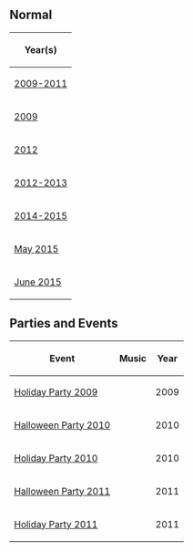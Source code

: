 {{CPW|Fire Dojo|Dojo do Fogo}}

==Normal==
{|class="wikitable" border="1" style="margin: auto;"
!Year(s)
|-
|[[Media:RoomsFireDojo_1.swf|2009-2011]]
|-
|[[Media:RoomsDojoFire-2009.swf|2009]]
|-
|[[Media:RoomsFireDojo_2.swf|2012]]
|-
|[[Media:RoomsFireDojo_3.swf|2012-2013]]
|-
|[[Media:RoomsFireDojo_4.swf|2014-2015]]
|-
|[[Media:RoomsDojofire-May2015.swf|May 2015]]
|-
|[[Media:RoomsDojofire-June2015.swf|June 2015]]
|}

==Parties and Events==
{|class="wikitable" border="1" style="margin: auto;"
!Event
!Music
!Year
|-
|[http://archives.clubpenguinwiki.info/swf.cpcheats.info/rooms/2009/christmas_december_2009/main_party/rooms/dojofire.swf Holiday Party 2009]||||2009
|-
|[[Media:HalloweenParty2010DojoFire.swf|Halloween Party 2010]]||||2010
|-
|[[Media:HolidayParty2010DojoFire.swf|Holiday Party 2010]]||||2010
|-
|[[Media:HalloweenParty2011Dojofire.swf|Halloween Party 2011]]||||2011
|-
|[http://archives.clubpenguinwiki.info/static/images/archives/e/e8/HolidayParty2011DojoFire.swf Holiday Party 2011]||||2011
|}


{{Places}}
